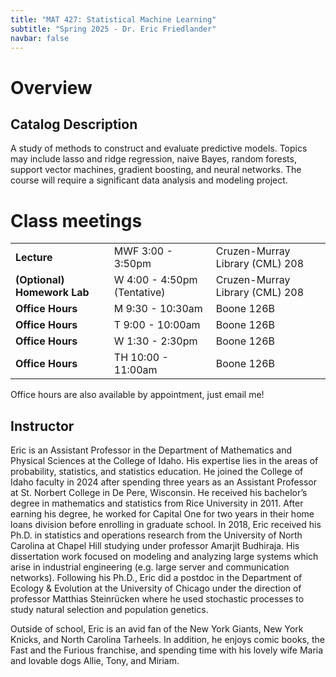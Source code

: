 ```yaml
---
title: "MAT 427: Statistical Machine Learning"
subtitle: "Spring 2025 - Dr. Eric Friedlander"
navbar: false
---
```


# Overview

## Catalog Description
A study of methods to construct and evaluate predictive models. Topics may include lasso and ridge regression, naive Bayes, random forests, support vector machines, gradient boosting, and neural networks. The course will require a significant data analysis and modeling project.

# Class meetings

|             |                             |                     |
|----------------------------|-----------------------------|---------------------------------|
| **Lecture** | MWF 3:00 - 3:50pm | Cruzen-Murray Library (CML) 208 |
| **(Optional) Homework Lab** | W 4:00 - 4:50pm (Tentative) | Cruzen-Murray Library (CML) 208 |
| **Office Hours** | M 9:30 - 10:30am | Boone 126B |
| **Office Hours** | T 9:00 - 10:00am | Boone 126B |
| **Office Hours** | W 1:30 - 2:30pm | Boone 126B |
| **Office Hours** | TH 10:00 - 11:00am | Boone 126B |

Office hours are also available by appointment, just email me!


## Instructor

Eric is an Assistant Professor in the Department of Mathematics and Physical Sciences at the College of Idaho. His expertise lies in the areas of probability, statistics, and statistics education. He joined the College of Idaho faculty in 2024 after spending three years as an Assistant Professor at St. Norbert College in De Pere, Wisconsin. He received his bachelor’s degree in mathematics and statistics from Rice University in 2011. After earning his degree, he worked for Capital One for two years in their home loans division before enrolling in graduate school. In 2018, Eric received his Ph.D. in statistics and operations research from the University of North Carolina at Chapel Hill studying under professor Amarjit Budhiraja. His dissertation work focused on modeling and analyzing large systems which arise in industrial engineering (e.g. large server and communication networks). Following his Ph.D., Eric did a postdoc in the Department of Ecology & Evolution at the University of Chicago under the direction of professor Matthias Steinrücken where he used stochastic processes to study natural selection and population genetics. 

Outside of school, Eric is an avid fan of the New York Giants, New York Knicks, and North Carolina Tarheels. In addition, he enjoys comic books, the Fast and the Furious franchise, and spending time with his lovely wife Maria and lovable dogs Allie, Tony, and Miriam.




